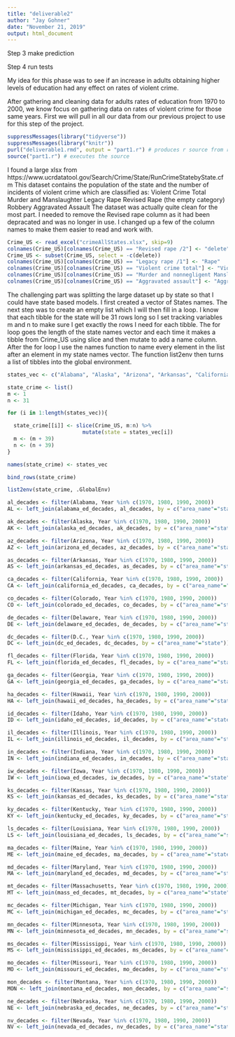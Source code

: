 ```yaml
---
title: "deliverable2"
author: "Jay Gohner"
date: "November 21, 2019"
output: html_document
---
```

Step 3 make prediction

Step 4 run tests

My idea for this phase was to see if an increase in adults obtaining higher levels of education had any effect on rates
of violent crime.

After gathering and cleaning data for adults rates of education from 1970 to 2000, we know focus on gathering data on
rates of violent crime for those same years. First we will pull in all our data from our previous project to  use for
this step of the project.

```r
suppressMessages(library("tidyverse"))
suppressMessages(library("knitr"))
purl("deliverable1.rmd", output = "part1.r") # produces r source from rmd
source("part1.r") # executes the source
```

I found a large xlsx from https://www.ucrdatatool.gov/Search/Crime/State/RunCrimeStatebyState.cfm
This dataset contains the population of the state and the number of incidents of violent crime which are classified as:
Violent Crime Total
Murder and Manslaughter
Legacy Rape
Revised Rape (the empty category)
Robbery
Aggravated Assault
The dataset was actually quite clean for the most part. I needed to remove the Revised rape column as it had been 
depracated and was no longer in use. I changed up a few of the column names to make them easier to read and work with.

```r

Crime_US <- read_excel("crimeAllStates.xlsx", skip=9)
colnames(Crime_US)[colnames(Crime_US) == "Revised rape /2"] <- "delete"
Crime_US <- subset(Crime_US, select = -c(delete))
colnames(Crime_US)[colnames(Crime_US) == "Legacy rape /1"] <- "Rape"
colnames(Crime_US)[colnames(Crime_US) == "Violent crime total"] <- "Violent_crime_total"
colnames(Crime_US)[colnames(Crime_US) == "Murder and nonnegligent Manslaughter"] <- "Murder_and_Manslaughter"
colnames(Crime_US)[colnames(Crime_US) == "Aggravated assault"] <- "Aggravated_assault"

```

The challenging part was splitting the large dataset up by state so that I could have state based models. I first created
a vector of States names.
The next step was to create an empty list which I will then fill in a loop. I know that each tibble for the state will
be 31 rows long so I set tracking variables m and n to make sure I get exactly the rows I need for each tibble. The for
loop goes the length of the state names vector and each time it makes a tibble from Crime_US using slice and then mutate
to add a name column. After the for loop I use the names function to name every element in the list after an element in
my state names vector. The function list2env then turns a list of tibbles into the global environment.

```r

states_vec <- c("Alabama", "Alaska", "Arizona", "Arkansas", "California", "Colorado", "Connecticut", "Delaware", "D.C.", "Florida", "Georgia", "Hawaii", "Idaho", "Illinois", "Indiana", "Iowa", "Kansas", "Kentucky", "Louisiana", "Maine", "Maryland", "Massachusetts", "Michigan", "Minnesota", "Mississippi", "Missouri", "Montana", "Nebraska", "Nevada", "New Hampshire", "New Jersey", "New Mexico", "New York", "North Carolina", "North Dakota", "Ohio", "Oklahoma", "Oregon", "Pennslyvania", "Rhode Island", "South Carolina", "South Dakota", "Tennessee", "Texas", "Utah", "Vermont", "Virginia", "Washington", "West Virginia", "Wisconsin", "Wyoming")

state_crime <- list() 
m <- 1
n <- 31

for (i in 1:length(states_vec)){

  state_crime[[i]] <- slice(Crime_US, m:n) %>%
                        mutate(state = states_vec[i])
  m <- (m + 39)
  n <- (n + 39) 
}

names(state_crime) <- states_vec

bind_rows(state_crime)

list2env(state_crime, .GlobalEnv)

```

```r

al_decades <- filter(Alabama, Year %in% c(1970, 1980, 1990, 2000))
AL <- left_join(alabama_ed_decades, al_decades, by = c("area_name"="state"))

ak_decades <- filter(Alaska, Year %in% c(1970, 1980, 1990, 2000))
AK <- left_join(alaska_ed_decades, ak_decades, by = c("area_name"="state"))

az_decades <- filter(Arizona, Year %in% c(1970, 1980, 1990, 2000))
AZ <- left_join(arizona_ed_decades, az_decades, by = c("area_name"="state"))

as_decades <- filter(Arkansas, Year %in% c(1970, 1980, 1990, 2000))
AS <- left_join(arkansas_ed_decades, as_decades, by = c("area_name"="state"))

ca_decades <- filter(California, Year %in% c(1970, 1980, 1990, 2000))
CA <- left_join(california_ed_decades, ca_decades, by = c("area_name"="state"))

co_decades <- filter(Colorado, Year %in% c(1970, 1980, 1990, 2000))
CO <- left_join(colorado_ed_decades, co_decades, by = c("area_name"="state"))

de_decades <- filter(Delaware, Year %in% c(1970, 1980, 1990, 2000))
DE <- left_join(delaware_ed_decades, de_decades, by = c("area_name"="state"))

dc_decades <- filter(D.C., Year %in% c(1970, 1980, 1990, 2000))
DC <- left_join(dc_ed_decades, dc_decades, by = c("area_name"="state"))

fl_decades <- filter(Florida, Year %in% c(1970, 1980, 1990, 2000))
FL <- left_join(florida_ed_decades, fl_decades, by = c("area_name"="state"))

ga_decades <- filter(Georgia, Year %in% c(1970, 1980, 1990, 2000))
GA <- left_join(georgia_ed_decades, ga_decades, by = c("area_name"="state"))

ha_decades <- filter(Hawaii, Year %in% c(1970, 1980, 1990, 2000))
HA <- left_join(hawaii_ed_decades, ha_decades, by = c("area_name"="state"))

id_decades <- filter(Idaho, Year %in% c(1970, 1980, 1990, 2000))
ID <- left_join(idaho_ed_decades, id_decades, by = c("area_name"="state"))

il_decades <- filter(Illinois, Year %in% c(1970, 1980, 1990, 2000))
IL <- left_join(illinois_ed_decades, il_decades, by = c("area_name"="state"))

in_decades <- filter(Indiana, Year %in% c(1970, 1980, 1990, 2000))
IN <- left_join(indiana_ed_decades, in_decades, by = c("area_name"="state"))

iw_decades <- filter(Iowa, Year %in% c(1970, 1980, 1990, 2000))
IW <- left_join(iowa_ed_decades, iw_decades, by = c("area_name"="state"))

ks_decades <- filter(Kansas, Year %in% c(1970, 1980, 1990, 2000))
KS <- left_join(kansas_ed_decades, ks_decades, by = c("area_name"="state"))

ky_decades <- filter(Kentucky, Year %in% c(1970, 1980, 1990, 2000))
KY <- left_join(kentucky_ed_decades, ky_decades, by = c("area_name"="state"))

ls_decades <- filter(Louisiana, Year %in% c(1970, 1980, 1990, 2000))
LS <- left_join(louisiana_ed_decades, ls_decades, by = c("area_name"="state"))

ma_decades <- filter(Maine, Year %in% c(1970, 1980, 1990, 2000))
ME <- left_join(maine_ed_decades, ma_decades, by = c("area_name"="state"))

md_decades <- filter(Maryland, Year %in% c(1970, 1980, 1990, 2000))
MA <- left_join(maryland_ed_decades, md_decades, by = c("area_name"="state"))

mt_decades <- filter(Massachusetts, Year %in% c(1970, 1980, 1990, 2000))
MT <- left_join(mass_ed_decades, mt_decades, by = c("area_name"="state"))

mc_decades <- filter(Michigan, Year %in% c(1970, 1980, 1990, 2000))
MC <- left_join(michigan_ed_decades, mc_decades, by = c("area_name"="state"))

mn_decades <- filter(Minnesota, Year %in% c(1970, 1980, 1990, 2000))
MN <- left_join(minnesota_ed_decades, mn_decades, by = c("area_name"="state"))

ms_decades <- filter(Mississippi, Year %in% c(1970, 1980, 1990, 2000))
MS <- left_join(mississippi_ed_decades, ms_decades, by = c("area_name"="state"))

mo_decades <- filter(Missouri, Year %in% c(1970, 1980, 1990, 2000))
MO <- left_join(missouri_ed_decades, mo_decades, by = c("area_name"="state"))

mon_decades <- filter(Montana, Year %in% c(1970, 1980, 1990, 2000))
MON <- left_join(montana_ed_decades, mon_decades, by = c("area_name"="state"))

ne_decades <- filter(Nebraska, Year %in% c(1970, 1980, 1990, 2000))
NE <- left_join(nebraska_ed_decades, ne_decades, by = c("area_name"="state"))

nv_decades <- filter(Nevada, Year %in% c(1970, 1980, 1990, 2000))
NV <- left_join(nevada_ed_decades, nv_decades, by = c("area_name"="state"))











```